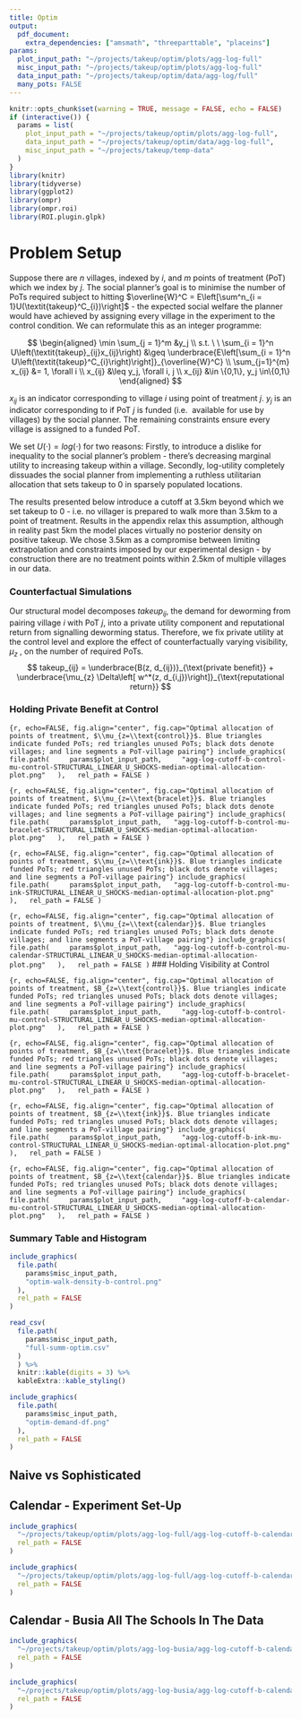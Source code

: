 ```yaml
---
title: Optim
output: 
  pdf_document:
    extra_dependencies: ["amsmath", "threeparttable", "placeins"]
params: 
  plot_input_path: "~/projects/takeup/optim/plots/agg-log-full"
  misc_input_path: "~/projects/takeup/optim/plots/agg-log-full"
  data_input_path: "~/projects/takeup/optim/data/agg-log/full"
  many_pots: FALSE
---
```



```r
knitr::opts_chunk$set(warning = TRUE, message = FALSE, echo = FALSE) 
if (interactive()) {
  params = list(
    plot_input_path = "~/projects/takeup/optim/plots/agg-log-full",
    data_input_path = "~/projects/takeup/optim/data/agg-log-full",
    misc_input_path = "~/projects/takeup/temp-data"
  )
}
library(knitr)
library(tidyverse)
library(ggplot2)
library(ompr)
library(ompr.roi)
library(ROI.plugin.glpk)
```

# Problem Setup 

Suppose there are $n$ villages, indexed by $i$, and $m$ points of treatment (PoT) which we index 
by $j$. The social planner's goal is to minimise the number of PoTs required subject to hitting 
$\overline{W}^C = E\left[\sum^n_{i = 1}U(\textit{takeup}^C_{i})\right]$ - the expected social welfare the planner would have achieved by assigning 
every village in the experiment to the control condition. We can reformulate this 
as an integer programme:

$$
\begin{aligned}
\min \sum_{j = 1}^m  &y_j \\
s.t. \ \ 
\sum_{i = 1}^n U\left(\textit{takeup}_{ij}x_{ij}\right) &\geq \underbrace{E\left[\sum_{i = 1}^n U\left(\textit{takeup}^C_{i}\right)\right]}_{\overline{W}^C} \\
    \sum_{j=1}^{m} x_{ij} &= 1, \forall i \\
    x_{ij} &\leq y_j, \forall i, j  \\
 x_{ij} &\in \{0,1\}, y_j \in\{0,1\}
\end{aligned}
$$


$x_{ij}$ is an indicator corresponding to village $i$ using point of 
treatment $j$. $y_{j}$ is an indicator corresponding to if PoT $j$ is funded (i.e. 
available for use by villages) by the social planner.  The remaining constraints 
ensure every village is assigned to a funded PoT. 

We set $U(\cdot) = log(\cdot)$ for two reasons: Firstly, to introduce a dislike for 
inequality to the social planner's problem - there's decreasing marginal 
utility to increasing takeup within a village. Secondly, log-utility completely
 dissuades the 
social planner from implementing a ruthless utilitarian allocation that sets takeup to 
0 in sparsely populated locations.



The results presented below introduce a cutoff at 3.5km beyond which we set 
takeup to 0 - i.e. no villager is prepared to walk more than 3.5km to a point of 
treatment. Results 
in the appendix relax this assumption, although in reality past 5km 
the model places virtually no posterior density on positive takeup. We chose 3.5km 
as a compromise between limiting extrapolation and constraints imposed by our 
experimental design - by construction there are no treatment points within 2.5km of 
multiple villages in our data.



### Counterfactual Simulations 

Our structural model decomposes $takeup_{ij}$, the demand for deworming from pairing 
village $i$ with PoT $j$, into a private utility component and reputational return 
from signalling deworming status. Therefore, we fix private utility at the control 
level and explore the effect of counterfactually varying visibility, $\mu_{z}$ ,
on the number of required PoTs.
$$
takeup_{ij} = \underbrace{B(z, d_{ij})}_{\text{private benefit}} + \underbrace{\mu_{z} \Delta\left[ w^*(z, d_{i,j})\right]}_{\text{reputational return}}
$$


### Holding Private Benefit at Control

```{r, echo=FALSE, fig.align="center", fig.cap="Optimal allocation of points of treatment, $\\mu_{z=\\text{control}}$. Blue triangles indicate funded PoTs; red triangles unused PoTs; black dots denote villages; and line segments a PoT-village pairing"}
include_graphics(
  file.path(
    params$plot_input_path,
    "agg-log-cutoff-b-control-mu-control-STRUCTURAL_LINEAR_U_SHOCKS-median-optimal-allocation-plot.png"
  ),
  rel_path = FALSE
)  
```


```{r, echo=FALSE, fig.align="center", fig.cap="Optimal allocation of points of treatment, $\\mu_{z=\\text{bracelet}}$. Blue triangles indicate funded PoTs; red triangles unused PoTs; black dots denote villages; and line segments a PoT-village pairing"}
include_graphics(
  file.path(
    params$plot_input_path,
  "agg-log-cutoff-b-control-mu-bracelet-STRUCTURAL_LINEAR_U_SHOCKS-median-optimal-allocation-plot.png"
  ),
  rel_path = FALSE
)  
```




```{r, echo=FALSE, fig.align="center", fig.cap="Optimal allocation of points of treatment, $\\mu_{z=\\text{ink}}$. Blue triangles indicate funded PoTs; red triangles unused PoTs; black dots denote villages; and line segments a PoT-village pairing"}
include_graphics(
  file.path(
    params$plot_input_path,
  "agg-log-cutoff-b-control-mu-ink-STRUCTURAL_LINEAR_U_SHOCKS-median-optimal-allocation-plot.png"
  ),
  rel_path = FALSE
)  
```



```{r, echo=FALSE, fig.align="center", fig.cap="Optimal allocation of points of treatment, $\\mu_{z=\\text{calendar}}$. Blue triangles indicate funded PoTs; red triangles unused PoTs; black dots denote villages; and line segments a PoT-village pairing"}
include_graphics(
  file.path(
    params$plot_input_path,
  "agg-log-cutoff-b-control-mu-calendar-STRUCTURAL_LINEAR_U_SHOCKS-median-optimal-allocation-plot.png"
  ),
  rel_path = FALSE
)  
```
\FloatBarrier
### Holding Visibility at Control 

```{r, echo=FALSE, fig.align="center", fig.cap="Optimal allocation of points of treatment, $B_{z=\\text{control}}$. Blue triangles indicate funded PoTs; red triangles unused PoTs; black dots denote villages; and line segments a PoT-village pairing"}
include_graphics(
  file.path(
    params$plot_input_path,
    "agg-log-cutoff-b-control-mu-control-STRUCTURAL_LINEAR_U_SHOCKS-median-optimal-allocation-plot.png"
  ),
  rel_path = FALSE
)  
```


```{r, echo=FALSE, fig.align="center", fig.cap="Optimal allocation of points of treatment, $B_{z=\\text{bracelet}}$. Blue triangles indicate funded PoTs; red triangles unused PoTs; black dots denote villages; and line segments a PoT-village pairing"}
include_graphics(
  file.path(
    params$plot_input_path,
    "agg-log-cutoff-b-bracelet-mu-control-STRUCTURAL_LINEAR_U_SHOCKS-median-optimal-allocation-plot.png"
  ),
  rel_path = FALSE
)  
```




```{r, echo=FALSE, fig.align="center", fig.cap="Optimal allocation of points of treatment, $B_{z=\\text{ink}}$. Blue triangles indicate funded PoTs; red triangles unused PoTs; black dots denote villages; and line segments a PoT-village pairing"}
include_graphics(
  file.path(
    params$plot_input_path,
    "agg-log-cutoff-b-ink-mu-control-STRUCTURAL_LINEAR_U_SHOCKS-median-optimal-allocation-plot.png"
  ),
  rel_path = FALSE
)  
```




```{r, echo=FALSE, fig.align="center", fig.cap="Optimal allocation of points of treatment, $B_{z=\\text{calendar}}$. Blue triangles indicate funded PoTs; red triangles unused PoTs; black dots denote villages; and line segments a PoT-village pairing"}
include_graphics(
  file.path(
    params$plot_input_path,
    "agg-log-cutoff-b-calendar-mu-control-STRUCTURAL_LINEAR_U_SHOCKS-median-optimal-allocation-plot.png"
  ),
  rel_path = FALSE
)  
```


\FloatBarrier




### Summary Table and Histogram


```r
include_graphics(
  file.path(
    params$misc_input_path,
    "optim-walk-density-b-control.png"
  ),
  rel_path = FALSE
)  
```



```r

read_csv(
  file.path(
    params$misc_input_path,
    "full-summ-optim.csv"
  )
  ) %>%
  knitr::kable(digits = 3) %>%
  kableExtra::kable_styling()

```


```r
include_graphics(
  file.path(
    params$misc_input_path,
    "optim-demand-df.png"
  ),
  rel_path = FALSE
)  
```


\FloatBarrier
## Naive vs Sophisticated


## Calendar - Experiment Set-Up

```r
include_graphics(
  "~/projects/takeup/optim/plots/agg-log-full/agg-log-cutoff-b-calendar-mu-calendar-STRUCTURAL_LINEAR_U_SHOCKS-median-optimal-allocation-plot.png",
  rel_path = FALSE
)  
```

```r
include_graphics(
  "~/projects/takeup/optim/plots/agg-log-full/agg-log-cutoff-b-calendar-mu-calendar-STRUCTURAL_LINEAR_U_SHOCKS_NO_REP-median-optimal-allocation-plot.png",
  rel_path = FALSE
)  
```

\FloatBarrier
## Calendar - Busia All The Schools In The Data

```r
include_graphics(
  "~/projects/takeup/optim/plots/agg-log-busia/agg-log-cutoff-b-calendar-mu-calendar-STRUCTURAL_LINEAR_U_SHOCKS-median-optimal-allocation-plot.png",
  rel_path = FALSE
)  
```

```r
include_graphics(
  "~/projects/takeup/optim/plots/agg-log-busia/agg-log-cutoff-b-calendar-mu-calendar-STRUCTURAL_LINEAR_U_SHOCKS_NO_REP-median-optimal-allocation-plot.png",
  rel_path = FALSE
)  
```